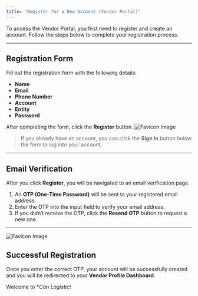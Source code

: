 ```yaml
---
title: "Register for a New Account (Vendor Portal)"
---
```


To access the Vendor Portal, you first need to register and create an account. Follow the steps below to complete your registration process.

---

## Registration Form

Fill out the registration form with the following details:

- **Name**
- **Email**
- **Phone Number**
- **Account**
- **Entity**
- **Password**

After completing the form, click the **Register** button.
![Favicon Image](/images/vendor/vendorregister.png)

> If you already have an account, you can click the **Sign In** button below the form to log into your account.

---

## Email Verification

After you click **Register**, you will be navigated to an email verification page.

1. An **OTP (One-Time Password)** will be sent to your registered email address.
2. Enter the OTP into the input field to verify your email address.
3. If you didn’t receive the OTP, click the **Resend OTP** button to request a new one.

---

![Favicon Image](/images/vendor/vendorverifyemail.png)

## Successful Registration

Once you enter the correct OTP, your account will be successfully created and you will be redirected to your **Vendor Profile Dashboard**.

Welcome to \*_Can Logistic_!
